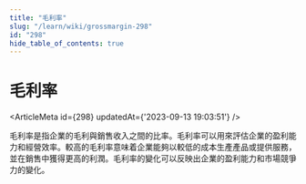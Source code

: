 ```yaml
---
title: "毛利率"
slug: "/learn/wiki/grossmargin-298"
id: "298"
hide_table_of_contents: true
---
```



# 毛利率

<ArticleMeta id={298} updatedAt={'2023-09-13 19:03:51'} />
<div className='border-solid border-b border-t-0 my-4 border-[var(--ifm-color-gray-300)]' />

毛利率是指企業的毛利與銷售收入之間的比率。毛利率可以用來評估企業的盈利能力和經營效率。較高的毛利率意味着企業能夠以較低的成本生產產品或提供服務，並在銷售中獲得更高的利潤。毛利率的變化可以反映出企業的盈利能力和市場競爭力的變化。
